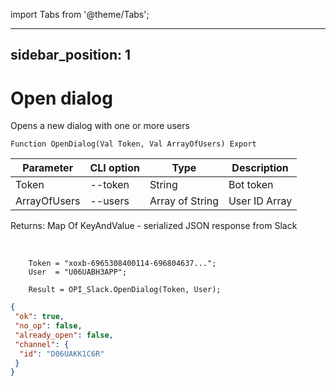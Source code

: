﻿import Tabs from '@theme/Tabs';

---
sidebar_position: 1
---

# Open dialog
 Opens a new dialog with one or more users



`Function OpenDialog(Val Token, Val ArrayOfUsers) Export`

  | Parameter | CLI option | Type | Description |
  |-|-|-|-|
  | Token | --token | String | Bot token |
  | ArrayOfUsers | --users | Array of String | User ID Array |

  
  Returns:  Map Of KeyAndValue - serialized JSON response from Slack

<br/>




```bsl title="Code example"
    Token = "xoxb-6965308400114-696804637...";
    User  = "U06UABH3APP";

    Result = OPI_Slack.OpenDialog(Token, User);
```
 



```json title="Result"
{
 "ok": true,
 "no_op": false,
 "already_open": false,
 "channel": {
  "id": "D06UAKK1C6R"
 }
}
```
